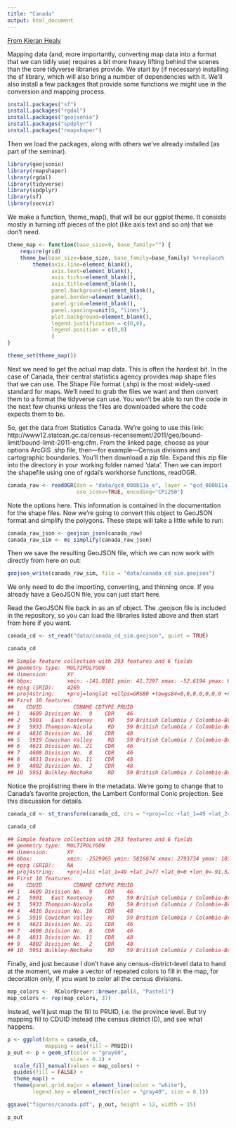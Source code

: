 ```yaml
---
title: "Canada"
output: html_document
---
```


[From Kieran Healy](https://kieranhealy.org/blog/archives/2018/12/09/canada-map/)

Mapping data (and, more importantly, converting map data into a format that we can tidily use) requires a bit more heavy lifting behind the scenes than the core tidyverse libraries provide. We start by (if necessary) installing the sf library, which will also bring a number of dependencies with it. We’ll also install a few packages that provide some functions we might use in the conversion and mapping process.

```r
install.packages("sf")
install.packages("rgdal")
install.packages("geojsonio")
install.packages("spdplyr")
install.packages("rmapshaper")
```

Then we load the packages, along with others we’ve already installed (as part of the seminar).


```r
library(geojsonio)
library(rmapshaper)
library(rgdal)
library(tidyverse)
library(spdplyr)
library(sf)
library(socviz)
```

We make a function, theme_map(), that will be our ggplot theme. It consists mostly in turning off pieces of the plot (like axis text and so on) that we don’t need.


```r
theme_map <- function(base_size=9, base_family="") {
    require(grid)
    theme_bw(base_size=base_size, base_family=base_family) %+replace%
        theme(axis.line=element_blank(),
              axis.text=element_blank(),
              axis.ticks=element_blank(),
              axis.title=element_blank(),
              panel.background=element_blank(),
              panel.border=element_blank(),
              panel.grid=element_blank(),
              panel.spacing=unit(0, "lines"),
              plot.background=element_blank(),
              legend.justification = c(0,0),
              legend.position = c(0,0)
              )
}

theme_set(theme_map())
```

Next we need to get the actual map data. This is often the hardest bit. In the case of Canada, their central statistics agency provides map shape files that we can use. The Shape File format (.shp) is the most widely-used standard for maps. We’ll need to grab the files we want and then convert them to a format the tidyverse can use. You won’t be able to run the code in the next few chunks unless the files are downloaded where the code expects them to be.

So, get the data from Statistics Canada. We’re going to use this link: http://www12.statcan.gc.ca/census-recensement/2011/geo/bound-limit/bound-limit-2011-eng.cfm. From the linked page, choose as your options ArcGIS .shp file, then—for example—Census divisions and cartographic boundaries. You’ll then download a zip file. Expand this zip file into the directory in your working folder named ‘data’. Then we can import the shapefile using one of rgdal’s workhorse functions, readOGR.


```r
canada_raw <- readOGR(dsn = "data/gcd_000b11a_e", layer = "gcd_000b11a_e",
                      use_iconv=TRUE, encoding="CP1250")
```

Note the options here. This information is contained in the documentation for the shape files. Now we’re going to convert this object to GeoJSON format and simplify the polygons. These steps will take a little while to run:


```r
canada_raw_json <- geojson_json(canada_raw)
canada_raw_sim <- ms_simplify(canada_raw_json)
```

Then we save the resulting GeoJSON file, which we can now work with directly from here on out:

```r
geojson_write(canada_raw_sim, file = "data/canada_cd_sim.geojson")
```

We only need to do the importing, converting, and thinning once. If you already have a GeoJSON file, you can just start here.

Read the GeoJSON file back in as an sf object. The .geojson file is included in the repository, so you can load the libraries listed above and then start from here if you want.

```r
canada_cd <- st_read("data/canada_cd_sim.geojson", quiet = TRUE)

canada_cd

## Simple feature collection with 293 features and 6 fields
## geometry type:  MULTIPOLYGON
## dimension:      XY
## bbox:           xmin: -141.0181 ymin: 41.7297 xmax: -52.6194 ymax: 83.1355
## epsg (SRID):    4269
## proj4string:    +proj=longlat +ellps=GRS80 +towgs84=0,0,0,0,0,0,0 +no_defs
## First 10 features:
##    CDUID          CDNAME CDTYPE PRUID                                  PRNAME rmapshaperid                       geometry
## 1   4609 Division No.  9    CDR    46                                Manitoba            0 MULTIPOLYGON (((-97.9474 50...
## 2   5901   East Kootenay     RD    59 British Columbia / Colombie-Britannique            1 MULTIPOLYGON (((-114.573 49...
## 3   5933 Thompson-Nicola     RD    59 British Columbia / Colombie-Britannique            2 MULTIPOLYGON (((-120.1425 5...
## 4   4816 Division No. 16    CDR    48                                 Alberta            3 MULTIPOLYGON (((-110 60, -1...
## 5   5919 Cowichan Valley     RD    59 British Columbia / Colombie-Britannique            4 MULTIPOLYGON (((-123.658 48...
## 6   4621 Division No. 21    CDR    46                                Manitoba            5 MULTIPOLYGON (((-99.0172 55...
## 7   4608 Division No.  8    CDR    46                                Manitoba            6 MULTIPOLYGON (((-98.6436 50...
## 8   4811 Division No. 11    CDR    48                                 Alberta            7 MULTIPOLYGON (((-112.8438 5...
## 9   4802 Division No.  2    CDR    48                                 Alberta            8 MULTIPOLYGON (((-111.3881 5...
## 10  5951 Bulkley-Nechako     RD    59 British Columbia / Colombie-Britannique            9 MULTIPOLYGON (((-124.4407 5...
```

Notice the proj4string there in the metadata. We’re going to change that to Canada’s favorite projection, the Lambert Conformal Conic projection. See this discussion for details.


```r
canada_cd <- st_transform(canada_cd, crs = "+proj=lcc +lat_1=49 +lat_2=77 +lon_0=-91.52 +x_0=0 +y_0=0 +datum=NAD83 +units=m +no_defs")

canada_cd

## Simple feature collection with 293 features and 6 fields
## geometry type:  MULTIPOLYGON
## dimension:      XY
## bbox:           xmin: -2529065 ymin: 5816874 xmax: 2793734 ymax: 10396190
## epsg (SRID):    NA
## proj4string:    +proj=lcc +lat_1=49 +lat_2=77 +lat_0=0 +lon_0=-91.52 +x_0=0 +y_0=0 +ellps=GRS80 +towgs84=0,0,0,0,0,0,0 +units=m +no_defs
## First 10 features:
##    CDUID          CDNAME CDTYPE PRUID                                  PRNAME rmapshaperid                       geometry
## 1   4609 Division No.  9    CDR    46                                Manitoba            0 MULTIPOLYGON (((-457449.9 6...
## 2   5901   East Kootenay     RD    59 British Columbia / Colombie-Britannique            1 MULTIPOLYGON (((-1628202 69...
## 3   5933 Thompson-Nicola     RD    59 British Columbia / Colombie-Britannique            2 MULTIPOLYGON (((-1838098 74...
## 4   4816 Division No. 16    CDR    48                                 Alberta            3 MULTIPOLYGON (((-988280.5 7...
## 5   5919 Cowichan Valley     RD    59 British Columbia / Colombie-Britannique            4 MULTIPOLYGON (((-2253700 71...
## 6   4621 Division No. 21    CDR    46                                Manitoba            5 MULTIPOLYGON (((-461578.4 7...
## 7   4608 Division No.  8    CDR    46                                Manitoba            6 MULTIPOLYGON (((-500377.6 6...
## 8   4811 Division No. 11    CDR    48                                 Alberta            7 MULTIPOLYGON (((-1350599 73...
## 9   4802 Division No.  2    CDR    48                                 Alberta            8 MULTIPOLYGON (((-1372235 69...
## 10  5951 Bulkley-Nechako     RD    59 British Columbia / Colombie-Britannique            9 ## MULTIPOLYGON (((-1921887 78...
```

Finally, and just because I don’t have any census-district-level data to hand at the moment, we make a vector of repeated colors to fill in the map, for decoration only, if you want to color all the census divisions.


```r
map_colors <-  RColorBrewer::brewer.pal(8, "Pastel1")
map_colors <- rep(map_colors, 37)
```

Instead, we’ll just map the fill to PRUID, i.e. the province level. But try mapping fill to CDUID instead (the census district ID), and see what happens.


```r
p <- ggplot(data = canada_cd, 
            mapping = aes(fill = PRUID))
p_out <- p + geom_sf(color = "gray60", 
                    size = 0.1) + 
  scale_fill_manual(values = map_colors) + 
  guides(fill = FALSE) + 
  theme_map() + 
  theme(panel.grid.major = element_line(color = "white"),
        legend.key = element_rect(color = "gray40", size = 0.1))

ggsave("figures/canada.pdf", p_out, height = 12, width = 15)

p_out
```